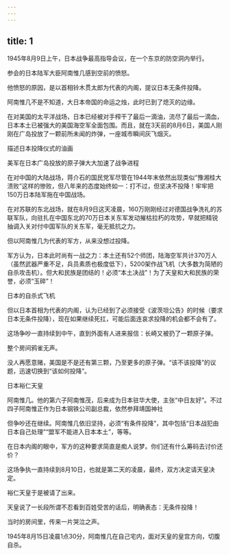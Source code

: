 ```yaml
---
---
---
```

title: 1
---



1945年8月9日上午，日本战争最高指导会议，在一个东京的防空洞内举行。

参会的日本陆军大臣阿南惟几感到空前的愤怒。

他愤怒的原因，是以首相铃木贯太郎为代表的内阁，提议日本无条件投降。

阿南惟几不是不知道，大日本帝国的命运之烛，此时已到了熄灭的边缘。

在对美国的太平洋战场，日本已经被对手榨干了最后一滴油，流尽了最后一滴血，日本本土已被强大的美国海空军全面包围。而且，就在3天前的8月6日，美国人刚刚在广岛投放了一颗前所未闻的炸弹，一座城市瞬间灰飞烟灭。

描述日本投降仪式的油画



美军在日本广岛投放的原子弹大大加速了战争进程



在对中国的大陆战场，蒋介石的国民党军尽管在1944年末依然出现类似“豫湘桂大溃败”这样的惨败，但八年来的态度始终如一：打不过，但坚决不投降！牢牢把150万日本陆军拖在中国战场。

在对苏联的东北战场，就在8月9日这天凌晨，160万刚刚经过对德国战争洗礼的苏联军队，向驻扎在中国东北的70万日本关东军发动摧枯拉朽的攻势，早就把精锐抽调入关对付中国军队的关东军，毫无抵抗之力。

但以阿南惟几为代表的军方，从来没想过投降。

军方认为，日本此时尚有一战之力：本土还有52个师团，陆海空军共计370万人（虽然武器严重不足，兵员素质也极度低下），5200架作战飞机（大多数为简陋的自杀攻击机）。但大和民族是团结的！必须“本土决战”！为了天皇和大和民族的荣誉，必须“玉碎”！

日本的自杀式飞机



但以日本首相为代表的内阁，认为已经到了必须接受《波茨坦公告》的时候（要求日本无条件投降），现在如果继续死扛，可能后面连哀求投降的机会都不会有了。

这场争吵一直持续到中午，直到外面有人进来报信：长崎又被扔了一颗原子弹。

整个房间鸦雀无声。

没人再愿意赌，美国是不是还有第三颗，乃至更多的原子弹。“该不该投降”的议题，迅速切换到“该如何投降”。

日本裕仁天皇



阿南惟几。他的第六子阿南惟茂，后来成为日本驻华大使，主张“中日友好”。不过四子阿南惟正作为日本钢铁公司副总裁，依然参拜靖国神社



但争吵还在继续。阿南惟几依旧坚持，必须“有条件投降”，其中包括“日本战犯由日本自己处理”“盟军不能进入日本本土”，等等。

在日本内阁的眼中，军方的这种要求简直是痴人说梦。你们还有什么筹码去讨价还价？

这场争执一直持续到8月10日，也就是第二天的凌晨，最终，双方决定请天皇决定。

裕仁天皇于是被请了出来。

天皇说了一长段所谓不忍看到百姓受苦的话后，明确表态：无条件投降！

当时的房间里，传来一片哭泣之声。

1945年8月15日凌晨1点30分，阿南惟几在自己宅内，面对天皇的皇宫方向，切腹自杀。